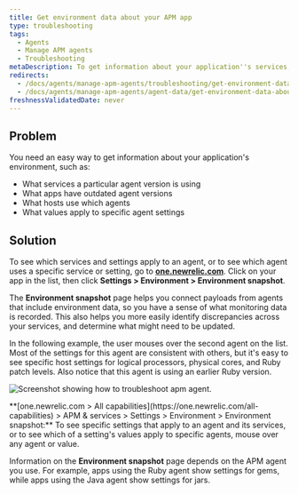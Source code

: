 ```yaml
---
title: Get environment data about your APM app
type: troubleshooting
tags:
  - Agents
  - Manage APM agents
  - Troubleshooting
metaDescription: To get information about your application''s services, agent versions, and other settings, use APM's Environment snapshot page.
redirects:
  - /docs/agents/manage-apm-agents/troubleshooting/get-environment-data-about-your-apm-app
  - /docs/agents/manage-apm-agents/agent-data/get-environment-data-about-your-apm-app
freshnessValidatedDate: never
---
```



## Problem

You need an easy way to get information about your application's environment, such as:

* What services a particular agent version is using
* What apps have outdated agent versions
* What hosts use which agents
* What values apply to specific agent settings

## Solution

To see which services and settings apply to an agent, or to see which agent uses a specific service or setting, go to <DoNotTranslate>**[one.newrelic.com](https://one.newrelic.com/all-capabilities)**</DoNotTranslate>. Click on your app in the list, then click <DoNotTranslate>**Settings > Environment > Environment snapshot**</DoNotTranslate>.

The <DoNotTranslate>**Environment snapshot**</DoNotTranslate> page helps you connect payloads from agents that include environment data, so you have a sense of what monitoring data is recorded. This also helps you more easily identify discrepancies across your services, and determine what might need to be updated.

In the following example, the user mouses over the second agent on the list. Most of the settings for this agent are consistent with others, but it's easy to see specific host settings for logical processors, physical cores, and Ruby patch levels. Also notice that this agent is using an earlier Ruby version.

<img
  title="troubleshooting-apm-environment.png"
  alt="Screenshot showing how to troubleshoot apm agent."
  src={apmEnvironmentUI}
/>

<figcaption>
  <DoNotTranslate>**[one.newrelic.com > All capabilities](https://one.newrelic.com/all-capabilities) > APM & services > Settings > Environment > Environment snapshot:**</DoNotTranslate> To see specific settings that apply to an agent and its services, or to see which of a setting's values apply to specific agents, mouse over any agent or value.
</figcaption>

Information on the <DoNotTranslate>**Environment snapshot**</DoNotTranslate> page depends on the APM agent you use. For example, apps using the Ruby agent show settings for gems, while apps using the Java agent show settings for jars.
